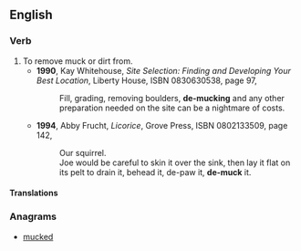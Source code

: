 ==English==

===Verb===
{{en-verb|inf=to [[de-]][[muck]]}}

# To remove muck or dirt from.
#* '''1990''', Kay Whitehouse, ''Site Selection: Finding and Developing Your Best Location'', Liberty House, ISBN 0830630538, page 97,
#*: Fill, grading, removing boulders, '''de-mucking''' and any other preparation needed on the site can be a nightmare of costs.
#* '''1994''', Abby Frucht, ''Licorice'', Grove Press, ISBN 0802133509, page 142,
#*: Our squirrel.
#*: Joe would be careful to skin it over the sink, then lay it flat on its pelt to drain it, behead it, de-paw it, '''de-muck''' it.

====Translations====
{{trans-top|to remove muck or dirt from}}
{{trans-mid}}
{{trans-bottom}}

===Anagrams===
* [[mucked#English|mucked]]